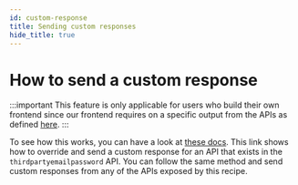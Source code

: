 ```yaml
---
id: custom-response
title: Sending custom responses
hide_title: true
---
```


<!-- COPY DOCS -->
<!-- ./session/advanced-customizations/apis-override/custom-response.mdx -->


# How to send a custom response

:::important
This feature is only applicable for users who build their own frontend since our frontend requires on a specific output from the APIs as defined [here](https://supertokens.io/docs/fdi).
:::

To see how this works, you can have a look at [these docs](/docs/thirdpartyemailpassword/advanced-customizations/apis-override/custom-response). This link shows how to override and send a custom response for an API that exists in the `thirdpartyemailpassword` API. You can follow the same method and send custom responses from any of the APIs exposed by this recipe.

